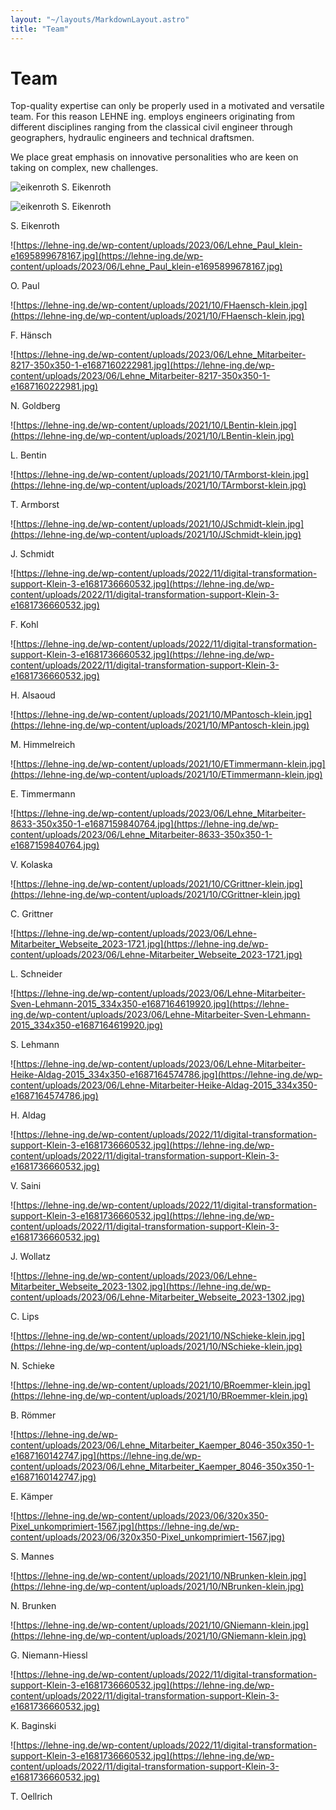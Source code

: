 ```yaml
---
layout: "~/layouts/MarkdownLayout.astro"
title: "Team"
---
```


# Team

Top-quality expertise can only be properly used in a motivated and
versatile team. For this reason LEHNE ing. employs engineers
originating from different disciplines ranging from the classical civil
engineer through geographers, hydraulic engineers and technical
draftsmen.

We place great emphasis on innovative personalities who are keen on taking on complex, new challenges.

<div class="grid grid-cols-3">

<div>

![eikenroth](https://lehne-ing.de/wp-content/uploads/2021/10/SEikenroth-klein.jpg)
S. Eikenroth

</div>
<div>

![eikenroth](https://lehne-ing.de/wp-content/uploads/2021/10/SEikenroth-klein.jpg)
S. Eikenroth

</div>

</div>

S. Eikenroth

![https://lehne-ing.de/wp-content/uploads/2023/06/Lehne_Paul_klein-e1695899678167.jpg](https://lehne-ing.de/wp-content/uploads/2023/06/Lehne_Paul_klein-e1695899678167.jpg)

O. Paul

![https://lehne-ing.de/wp-content/uploads/2021/10/FHaensch-klein.jpg](https://lehne-ing.de/wp-content/uploads/2021/10/FHaensch-klein.jpg)

F. Hänsch

![https://lehne-ing.de/wp-content/uploads/2023/06/Lehne_Mitarbeiter-8217-350x350-1-e1687160222981.jpg](https://lehne-ing.de/wp-content/uploads/2023/06/Lehne_Mitarbeiter-8217-350x350-1-e1687160222981.jpg)

N. Goldberg

![https://lehne-ing.de/wp-content/uploads/2021/10/LBentin-klein.jpg](https://lehne-ing.de/wp-content/uploads/2021/10/LBentin-klein.jpg)

L. Bentin

![https://lehne-ing.de/wp-content/uploads/2021/10/TArmborst-klein.jpg](https://lehne-ing.de/wp-content/uploads/2021/10/TArmborst-klein.jpg)

T. Armborst

![https://lehne-ing.de/wp-content/uploads/2021/10/JSchmidt-klein.jpg](https://lehne-ing.de/wp-content/uploads/2021/10/JSchmidt-klein.jpg)

J. Schmidt

![https://lehne-ing.de/wp-content/uploads/2022/11/digital-transformation-support-Klein-3-e1681736660532.jpg](https://lehne-ing.de/wp-content/uploads/2022/11/digital-transformation-support-Klein-3-e1681736660532.jpg)

F. Kohl

![https://lehne-ing.de/wp-content/uploads/2022/11/digital-transformation-support-Klein-3-e1681736660532.jpg](https://lehne-ing.de/wp-content/uploads/2022/11/digital-transformation-support-Klein-3-e1681736660532.jpg)

H. Alsaoud

![https://lehne-ing.de/wp-content/uploads/2021/10/MPantosch-klein.jpg](https://lehne-ing.de/wp-content/uploads/2021/10/MPantosch-klein.jpg)

M. Himmelreich

![https://lehne-ing.de/wp-content/uploads/2021/10/ETimmermann-klein.jpg](https://lehne-ing.de/wp-content/uploads/2021/10/ETimmermann-klein.jpg)

E. Timmermann

![https://lehne-ing.de/wp-content/uploads/2023/06/Lehne_Mitarbeiter-8633-350x350-1-e1687159840764.jpg](https://lehne-ing.de/wp-content/uploads/2023/06/Lehne_Mitarbeiter-8633-350x350-1-e1687159840764.jpg)

V. Kolaska

![https://lehne-ing.de/wp-content/uploads/2021/10/CGrittner-klein.jpg](https://lehne-ing.de/wp-content/uploads/2021/10/CGrittner-klein.jpg)

C. Grittner

![https://lehne-ing.de/wp-content/uploads/2023/06/Lehne-Mitarbeiter_Webseite_2023-1721.jpg](https://lehne-ing.de/wp-content/uploads/2023/06/Lehne-Mitarbeiter_Webseite_2023-1721.jpg)

L. Schneider

![https://lehne-ing.de/wp-content/uploads/2023/06/Lehne-Mitarbeiter-Sven-Lehmann-2015_334x350-e1687164619920.jpg](https://lehne-ing.de/wp-content/uploads/2023/06/Lehne-Mitarbeiter-Sven-Lehmann-2015_334x350-e1687164619920.jpg)

S. Lehmann

![https://lehne-ing.de/wp-content/uploads/2023/06/Lehne-Mitarbeiter-Heike-Aldag-2015_334x350-e1687164574786.jpg](https://lehne-ing.de/wp-content/uploads/2023/06/Lehne-Mitarbeiter-Heike-Aldag-2015_334x350-e1687164574786.jpg)

H. Aldag

![https://lehne-ing.de/wp-content/uploads/2022/11/digital-transformation-support-Klein-3-e1681736660532.jpg](https://lehne-ing.de/wp-content/uploads/2022/11/digital-transformation-support-Klein-3-e1681736660532.jpg)

V. Saini

![https://lehne-ing.de/wp-content/uploads/2022/11/digital-transformation-support-Klein-3-e1681736660532.jpg](https://lehne-ing.de/wp-content/uploads/2022/11/digital-transformation-support-Klein-3-e1681736660532.jpg)

J. Wollatz

![https://lehne-ing.de/wp-content/uploads/2023/06/Lehne-Mitarbeiter_Webseite_2023-1302.jpg](https://lehne-ing.de/wp-content/uploads/2023/06/Lehne-Mitarbeiter_Webseite_2023-1302.jpg)

C. Lips

![https://lehne-ing.de/wp-content/uploads/2021/10/NSchieke-klein.jpg](https://lehne-ing.de/wp-content/uploads/2021/10/NSchieke-klein.jpg)

N. Schieke

![https://lehne-ing.de/wp-content/uploads/2021/10/BRoemmer-klein.jpg](https://lehne-ing.de/wp-content/uploads/2021/10/BRoemmer-klein.jpg)

B. Römmer

![https://lehne-ing.de/wp-content/uploads/2023/06/Lehne_Mitarbeiter_Kaemper_8046-350x350-1-e1687160142747.jpg](https://lehne-ing.de/wp-content/uploads/2023/06/Lehne_Mitarbeiter_Kaemper_8046-350x350-1-e1687160142747.jpg)

E. Kämper

![https://lehne-ing.de/wp-content/uploads/2023/06/320x350-Pixel_unkomprimiert-1567.jpg](https://lehne-ing.de/wp-content/uploads/2023/06/320x350-Pixel_unkomprimiert-1567.jpg)

S. Mannes

![https://lehne-ing.de/wp-content/uploads/2021/10/NBrunken-klein.jpg](https://lehne-ing.de/wp-content/uploads/2021/10/NBrunken-klein.jpg)

N. Brunken

![https://lehne-ing.de/wp-content/uploads/2021/10/GNiemann-klein.jpg](https://lehne-ing.de/wp-content/uploads/2021/10/GNiemann-klein.jpg)

G. Niemann-Hiessl

![https://lehne-ing.de/wp-content/uploads/2022/11/digital-transformation-support-Klein-3-e1681736660532.jpg](https://lehne-ing.de/wp-content/uploads/2022/11/digital-transformation-support-Klein-3-e1681736660532.jpg)

K. Baginski

![https://lehne-ing.de/wp-content/uploads/2022/11/digital-transformation-support-Klein-3-e1681736660532.jpg](https://lehne-ing.de/wp-content/uploads/2022/11/digital-transformation-support-Klein-3-e1681736660532.jpg)

T. Oellrich
